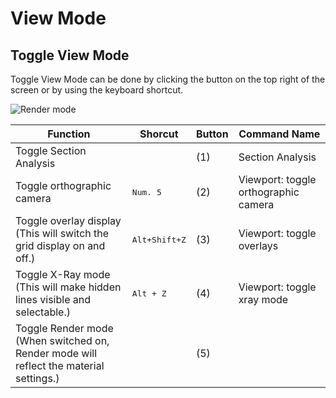 
# View Mode

## Toggle View Mode

Toggle View Mode can be done by clicking the button on the top right of the screen or by using the keyboard shortcut.   

![Render mode](/img/render-mode.png)

| Function                                                                                    | Shorcut                    | Button | Command Name                         |
| ------------------------------------------------------------------------------------------- | ---------------------------- | ------ | ------------------------------------ |
| Toggle Section Analysis                                                                     |                            | (1)    | Section Analysis                     |
| Toggle orthographic camera                                                                  | <kbd>Num. 5</kbd>          | (2)    | Viewport: toggle orthographic camera |
| Toggle overlay display<br/>(This will switch the grid display on and off.)                  | <kbd>Alt+Shift+Z</kbd>     | (3)    | Viewport: toggle overlays            |
| Toggle X-Ray mode<br/>(This will make hidden lines visible and selectable.)                 | <kbd>Alt + Z</kbd>         | (4)    | Viewport: toggle xray mode           |
| Toggle Render mode<br/>(When switched on, Render mode will reflect the material settings.)  |                            | (5)    |                                      |

